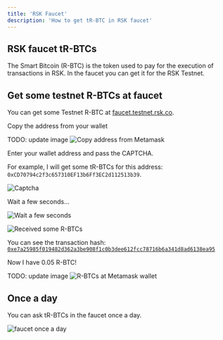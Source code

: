 ```yaml
---
title: 'RSK Faucet'
description: 'How to get tR-BTC in RSK faucet'
---
```


## RSK faucet tR-BTCs

The Smart Bitcoin (R-BTC) is the token used to pay for the execution of transactions in RSK. 
In the faucet you can get it for the RSK Testnet.

## Get some testnet R-BTCs at faucet

You can get some Testnet R-BTC at 
[faucet.testnet.rsk.co](https://faucet.testnet.rsk.co/).

Copy the address from your wallet

TODO: update image
![Copy address from Metamask](/images/image-03.png)

Enter your wallet address and pass the CAPTCHA.

For example, I will get some tR-BTCs for this address: `0xCD70794c2f3c657310EF13b6Ff3EC2d112513b39`.

![Captcha](/images/image-12.png)

Wait a few seconds...

![Wait a few seconds](../../images/wallet-rsk-faucet/image-04.png)

![Received some R-BTCs](../../images/wallet-rsk-faucet/image-13.png)

You can see the transaction hash:
[`0xe7a25985f019482d362a3be908f1c0b3dee612fcc78716b6a341d8ad6138ea95`](https://explorer.testnet.rsk.co/tx/0xe7a25985f019482d362a3be908f1c0b3dee612fcc78716b6a341d8ad6138ea95)

Now I have 0.05 R-BTC!

TODO: update image
![R-BTCs at Metamask wallet](/images/image-06.png)

## Once a day

You can ask tR-BTCs in the faucet once a day.

![faucet once a day](../../images/wallet-rsk-faucet/image-07.png)
